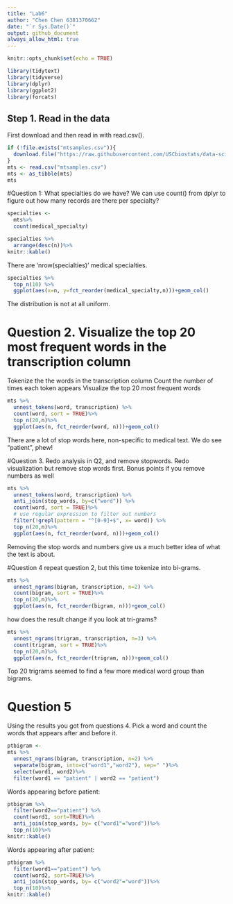 ```yaml
---
title: "Lab6"
author: "Chen Chen 6381370662"
date: "`r Sys.Date()`"
output: github_document
always_allow_html: true
---
```


```r
knitr::opts_chunk$set(echo = TRUE)
```

```r
library(tidytext)
library(tidyverse)
library(dplyr)
library(ggplot2)
library(forcats)
```

## Step 1. Read in the data
First download and then read in with read.csv().
```r
if (!file.exists("mtsamples.csv")){
  download.file("https://raw.githubusercontent.com/USCbiostats/data-science-data/master/00_mtsamples/mtsamples.csv", "mtsamples.csv", method="libcurl", timeout = 60)
}
mts <- read.csv("mtsamples.csv")
mts <- as_tibble(mts)
mts
```

#Question 1: What specialties do we have?
We can use count() from dplyr to figure out how many records are there per specialty?
```r
specialties <-
  mts%>%
  count(medical_specialty)

specialties %>%
  arrange(desc(n))%>%
knitr::kable()
```

There are 'nrow(specialties)' medical specialties.

```r
specialties %>%
  top_n(10) %>%
  ggplot(aes(x=n, y=fct_reorder(medical_specialty,n)))+geom_col()
```
The distribution is not at all uniform.

# Question 2. Visualize the top 20 most frequent words in the transcription column
Tokenize the the words in the transcription column
Count the number of times each token appears
Visualize the top 20 most frequent words

```r
mts %>%
  unnest_tokens(word, transcription) %>%
  count(word, sort = TRUE)%>%
  top_n(20,n)%>%
  ggplot(aes(n, fct_reorder(word, n)))+geom_col()
```

There are a lot of stop words here, non-specific to medical text.
We do see "patient", phew!


#Question 3. Redo analysis in Q2, and remove stopwords.
Redo visualization but remove stop words first.
Bonus points if you remove numbers as well
```r
mts %>%
  unnest_tokens(word, transcription) %>%
  anti_join(stop_words, by=c("word")) %>%
  count(word, sort = TRUE)%>%
  # use regular expression to filter out numbers
  filter(!grepl(pattern = "^[0-9]+$", x= word)) %>%
  top_n(20,n)%>%
  ggplot(aes(n, fct_reorder(word, n)))+geom_col()
```
Removing the stop words and numbers give us a much better idea of what the text is about.

#Question 4
repeat question 2, but this time tokenize into bi-grams. 

```r
mts %>%
  unnest_ngrams(bigram, transcription, n=2) %>%
  count(bigram, sort = TRUE)%>%
  top_n(20,n)%>%
  ggplot(aes(n, fct_reorder(bigram, n)))+geom_col()
```

how does the result change if you look at tri-grams?
```r
mts %>%
  unnest_ngrams(trigram, transcription, n=3) %>%
  count(trigram, sort = TRUE)%>%
  top_n(20,n)%>%
  ggplot(aes(n, fct_reorder(trigram, n)))+geom_col()
```

Top 20 trigrams seemed to find a few more medical word group than bigrams.


# Question 5
Using the results you got from questions 4. Pick a word and count the words that appears after and before it.
```r
ptbigram <-
mts %>%
  unnest_ngrams(bigram, transcription, n=2) %>%
  separate(bigram, into=c("word1","word2"), sep=" ")%>%
  select(word1, word2)%>%
  filter(word1 == "patient" | word2 == "patient")
```

Words appearing before patient:

```r
ptbigram %>%
  filter(word2=="patient") %>%
  count(word1, sort=TRUE)%>%
  anti_join(stop_words, by= c("word1"="word"))%>%
  top_n(10)%>%
knitr::kable()
```

Words appearing after patient:
```r
ptbigram %>%
  filter(word1=="patient") %>%
  count(word2, sort=TRUE)%>%
  anti_join(stop_words, by= c("word2"="word"))%>%
  top_n(10)%>%
knitr::kable()
```



